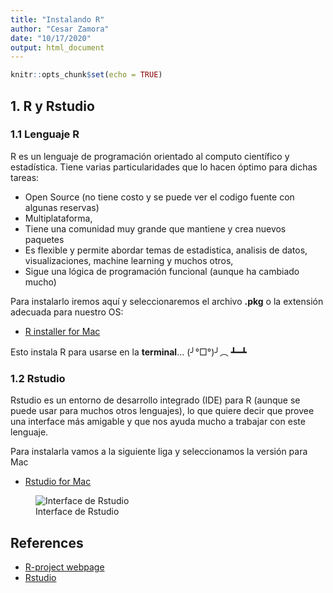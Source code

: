 ```yaml
---
title: "Instalando R"
author: "Cesar Zamora"
date: "10/17/2020"
output: html_document
---
```


```r
knitr::opts_chunk$set(echo = TRUE)
```

## 1. R y Rstudio

### 1.1 Lenguaje R

R es un lenguaje de programación orientado al computo científico y estadística.
Tiene varias particularidades que lo hacen óptimo para dichas tareas:

* Open Source (no tiene costo y se puede ver el codigo fuente con algunas 
reservas)
* Multiplataforma,
* Tiene una comunidad muy grande que mantiene y crea nuevos paquetes
* Es flexible y permite abordar temas de estadistica, analisis de datos, 
visualizaciones, machine learning y muchos otros,
* Sigue una lógica de programación funcional (aunque ha cambiado mucho)

Para instalarlo iremos aquí y seleccionaremos el archivo **.pkg** o la extensión
adecuada para nuestro OS:

 * [R installer for Mac](https://cran.r-project.org/bin/macosx/)

Esto instala R para usarse en la **terminal**... (╯°□°)╯︵ ┻━┻

### 1.2 Rstudio

Rstudio es un entorno de desarrollo integrado (IDE) para R (aunque se puede usar
para muchos otros lenguajes), lo que quiere decir que provee una interface más
amigable y que nos ayuda mucho a trabajar con este lenguaje.

Para instalarla vamos a la siguiente liga y seleccionamos la versión para Mac

* [Rstudio for Mac](https://rstudio.com/products/rstudio/download/#download)

![Interface de Rstudio](https://es.wikipedia.org/wiki/RStudio#/media/Archivo:Rstudio.png)

## References

* [R-project webpage](https://www.r-project.org)
* [Rstudio](https://rstudio.com)
